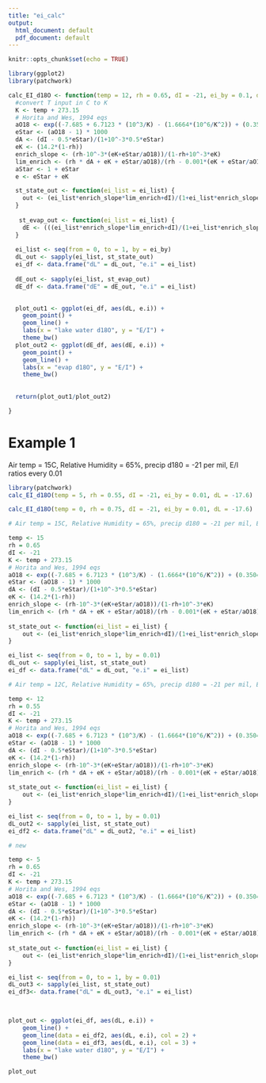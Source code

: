 ```yaml
---
title: "ei_calc"
output:
  html_document: default
  pdf_document: default
---
```


```r
knitr::opts_chunk$set(echo = TRUE)
```


```r
library(ggplot2)
library(patchwork)

calc_EI_d18O <- function(temp = 12, rh = 0.65, dI = -21, ei_by = 0.1, dL = -18) {
  #convert T input in C to K
  K <- temp + 273.15
  # Horita and Wes, 1994 eqs
  aO18 <- exp((-7.685 + 6.7123 * (10^3/K) - (1.6664*(10^6/K^2)) + (0.35041*(10^9/K^3))) / 1000)
  eStar <- (aO18 - 1) * 1000
  dA <- (dI - 0.5*eStar)/(1+10^-3*0.5*eStar)
  eK <- (14.2*(1-rh))
  enrich_slope <- (rh-10^-3*(eK+eStar/aO18))/(1-rh+10^-3*eK)
  lim_enrich <- (rh * dA + eK + eStar/aO18)/(rh - 0.001*(eK + eStar/aO18))
  aStar <- 1 + eStar
  e <- eStar + eK

  st_state_out <- function(ei_list = ei_list) {
    out <- (ei_list*enrich_slope*lim_enrich+dI)/(1+ei_list*enrich_slope)
  }
  
   st_evap_out <- function(ei_list = ei_list) {
    dE <- (((ei_list*enrich_slope*lim_enrich+dI)/(1+ei_list*enrich_slope) - eStar) / aStar - rh * aO18 - eK) / (1 - rh + 0.001 * eK)
  }
  
  ei_list <- seq(from = 0, to = 1, by = ei_by)
  dL_out <- sapply(ei_list, st_state_out)
  ei_df <- data.frame("dL" = dL_out, "e.i" = ei_list)
  
  dE_out <- sapply(ei_list, st_evap_out)
  dE_df <- data.frame("dE" = dE_out, "e.i" = ei_list)  
  

  plot_out1 <- ggplot(ei_df, aes(dL, e.i)) +
    geom_point() +
    geom_line() +
    labs(x = "lake water d18O", y = "E/I") +
    theme_bw()
  plot_out2 <- ggplot(dE_df, aes(dE, e.i)) +
    geom_point() +
    geom_line() +
    labs(x = "evap d18O", y = "E/I") +
    theme_bw()
  
      
  return(plot_out1/plot_out2)

}


```




# Example 1

Air temp = 15C, Relative Humidity = 65%, precip d180 = -21 per mil, E/I ratios every 0.01


```r
library(patchwork)
calc_EI_d18O(temp = 5, rh = 0.55, dI = -21, ei_by = 0.01, dL = -17.6)

calc_EI_d18O(temp = 0, rh = 0.75, dI = -21, ei_by = 0.01, dL = -17.6)


```

```r
# Air temp = 15C, Relative Humidity = 65%, precip d180 = -21 per mil, E/I ratios every 0.01

temp <- 15
rh = 0.65
dI <- -21
K <- temp + 273.15
# Horita and Wes, 1994 eqs
aO18 <- exp((-7.685 + 6.7123 * (10^3/K) - (1.6664*(10^6/K^2)) + (0.35041*(10^9/K^3))) / 1000)
eStar <- (aO18 - 1) * 1000
dA <- (dI - 0.5*eStar)/(1+10^-3*0.5*eStar)
eK <- (14.2*(1-rh))
enrich_slope <- (rh-10^-3*(eK+eStar/aO18))/(1-rh+10^-3*eK)
lim_enrich <- (rh * dA + eK + eStar/aO18)/(rh - 0.001*(eK + eStar/aO18))
  
st_state_out <- function(ei_list = ei_list) {
    out <- (ei_list*enrich_slope*lim_enrich+dI)/(1+ei_list*enrich_slope)
}

ei_list <- seq(from = 0, to = 1, by = 0.01)
dL_out <- sapply(ei_list, st_state_out)
ei_df <- data.frame("dL" = dL_out, "e.i" = ei_list)

# Air temp = 12C, Relative Humidity = 65%, precip d180 = -21 per mil, E/I ratios every 0.01

temp <- 12
rh = 0.55
dI <- -21
K <- temp + 273.15
# Horita and Wes, 1994 eqs
aO18 <- exp((-7.685 + 6.7123 * (10^3/K) - (1.6664*(10^6/K^2)) + (0.35041*(10^9/K^3))) / 1000)
eStar <- (aO18 - 1) * 1000
dA <- (dI - 0.5*eStar)/(1+10^-3*0.5*eStar)
eK <- (14.2*(1-rh))
enrich_slope <- (rh-10^-3*(eK+eStar/aO18))/(1-rh+10^-3*eK)
lim_enrich <- (rh * dA + eK + eStar/aO18)/(rh - 0.001*(eK + eStar/aO18))
  
st_state_out <- function(ei_list = ei_list) {
    out <- (ei_list*enrich_slope*lim_enrich+dI)/(1+ei_list*enrich_slope)
}

ei_list <- seq(from = 0, to = 1, by = 0.01)
dL_out2 <- sapply(ei_list, st_state_out)
ei_df2 <- data.frame("dL" = dL_out2, "e.i" = ei_list)

# new

temp <- 5
rh = 0.65
dI <- -21
K <- temp + 273.15
# Horita and Wes, 1994 eqs
aO18 <- exp((-7.685 + 6.7123 * (10^3/K) - (1.6664*(10^6/K^2)) + (0.35041*(10^9/K^3))) / 1000)
eStar <- (aO18 - 1) * 1000
dA <- (dI - 0.5*eStar)/(1+10^-3*0.5*eStar)
eK <- (14.2*(1-rh))
enrich_slope <- (rh-10^-3*(eK+eStar/aO18))/(1-rh+10^-3*eK)
lim_enrich <- (rh * dA + eK + eStar/aO18)/(rh - 0.001*(eK + eStar/aO18))
  
st_state_out <- function(ei_list = ei_list) {
    out <- (ei_list*enrich_slope*lim_enrich+dI)/(1+ei_list*enrich_slope)
}

ei_list <- seq(from = 0, to = 1, by = 0.01)
dL_out3 <- sapply(ei_list, st_state_out)
ei_df3<- data.frame("dL" = dL_out3, "e.i" = ei_list)


  
plot_out <- ggplot(ei_df, aes(dL, e.i)) +
    geom_line() +
    geom_line(data = ei_df2, aes(dL, e.i), col = 2) +
    geom_line(data = ei_df3, aes(dL, e.i), col = 3) +
    labs(x = "lake water d18O", y = "E/I") +
    theme_bw()

plot_out

```

